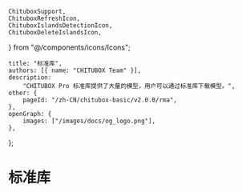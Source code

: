 	ChituboxSupport,
	ChituboxRefreshIcon,
	ChituboxIslandsDetectionIcon,
	ChituboxDeleteIslandsIcon,
} from "@/components/icons/Icons";

	title: "标准库",
	authors: [{ name: "CHITUBOX Team" }],
	description:
		"CHITUBOX Pro 标准库提供了大量的模型，用户可以通过标准库下载模型。",
	other: {
		pageId: "/zh-CN/chitubox-basic/v2.0.0/rma",
	},
	openGraph: {
		images: ["/images/docs/og_logo.png"],
	},
};

# 标准库

